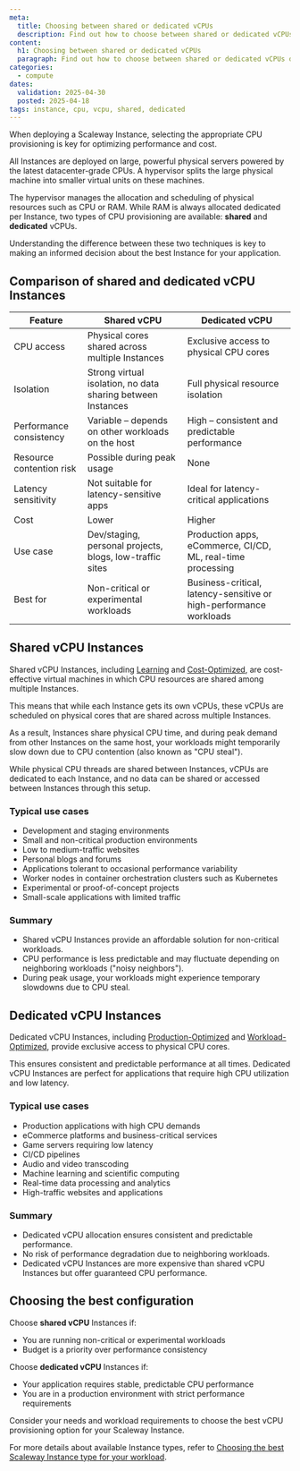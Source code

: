 ```yaml
---
meta:
  title: Choosing between shared or dedicated vCPUs
  description: Find out how to choose between shared or dedicated vCPUs depending on your workloads.
content:
  h1: Choosing between shared or dedicated vCPUs
  paragraph: Find out how to choose between shared or dedicated vCPUs depending on your workloads.
categories:
  - compute
dates:
  validation: 2025-04-30
  posted: 2025-04-18
tags: instance, cpu, vcpu, shared, dedicated
---
```

When deploying a Scaleway Instance, selecting the appropriate CPU provisioning is key for optimizing performance and cost.

All Instances are deployed on large, powerful physical servers powered by the latest datacenter-grade CPUs. A hypervisor splits the large physical machine into smaller virtual units on these machines.

The hypervisor manages the allocation and scheduling of physical resources such as CPU or RAM. While RAM is always allocated dedicated per Instance, two types of CPU provisioning are available: **shared** and **dedicated** vCPUs.

Understanding the difference between these two techniques is key to making an informed decision about the best Instance for your application.

## Comparison of shared and dedicated vCPU Instances

| Feature                         | Shared vCPU                                               | Dedicated vCPU                                                 |
|---------------------------------|------------------------------------------------------------|----------------------------------------------------------------|
| CPU access                      | Physical cores shared across multiple Instances            | Exclusive access to physical CPU cores                         |
| Isolation                       | Strong virtual isolation, no data sharing between Instances| Full physical resource isolation                               |
| Performance consistency         | Variable – depends on other workloads on the host          | High – consistent and predictable performance                  |
| Resource contention risk        | Possible during peak usage                                 | None                                                           |
| Latency sensitivity             | Not suitable for latency-sensitive apps                    | Ideal for latency-critical applications                        |
| Cost                            | Lower                                                      | Higher                                                         |
| Use case                        | Dev/staging, personal projects, blogs, low-traffic sites   | Production apps, eCommerce, CI/CD, ML, real-time processing    |
| Best for                        | Non-critical or experimental workloads                     | Business-critical, latency-sensitive or high-performance workloads |

## Shared vCPU Instances

Shared vCPU Instances, including [Learning](/instances/reference-content/learning/) and [Cost-Optimized](/instances/reference-content/cost-optimized/), are cost-effective virtual machines in which CPU resources are shared among multiple Instances.

This means that while each Instance gets its own vCPUs, these vCPUs are scheduled on physical cores that are shared across multiple Instances.

As a result, Instances share physical CPU time, and during peak demand from other Instances on the same host, your workloads might temporarily slow down due to CPU contention (also known as "CPU steal").

While physical CPU threads are shared between Instances, vCPUs are dedicated to each Instance, and no data can be shared or accessed between Instances through this setup.

### Typical use cases

- Development and staging environments  
- Small and non-critical production environments  
- Low to medium-traffic websites  
- Personal blogs and forums  
- Applications tolerant to occasional performance variability  
- Worker nodes in container orchestration clusters such as Kubernetes  
- Experimental or proof-of-concept projects  
- Small-scale applications with limited traffic  

### Summary

- Shared vCPU Instances provide an affordable solution for non-critical workloads.  
- CPU performance is less predictable and may fluctuate depending on neighboring workloads ("noisy neighbors").  
- During peak usage, your workloads might experience temporary slowdowns due to CPU steal.  

## Dedicated vCPU Instances

Dedicated vCPU Instances, including [Production-Optimized](/instances/reference-content/production-optimized/) and [Workload-Optimized](/instances/reference-content/workload-optimized/), provide exclusive access to physical CPU cores.

This ensures consistent and predictable performance at all times. Dedicated vCPU Instances are perfect for applications that require high CPU utilization and low latency.

### Typical use cases

- Production applications with high CPU demands  
- eCommerce platforms and business-critical services  
- Game servers requiring low latency  
- CI/CD pipelines  
- Audio and video transcoding  
- Machine learning and scientific computing  
- Real-time data processing and analytics  
- High-traffic websites and applications  

### Summary

- Dedicated vCPU allocation ensures consistent and predictable performance.  
- No risk of performance degradation due to neighboring workloads.  
- Dedicated vCPU Instances are more expensive than shared vCPU Instances but offer guaranteed CPU performance.  

## Choosing the best configuration

Choose **shared vCPU** Instances if:  
- You are running non-critical or experimental workloads  
- Budget is a priority over performance consistency  

Choose **dedicated vCPU** Instances if:  
- Your application requires stable, predictable CPU performance  
- You are in a production environment with strict performance requirements  

Consider your needs and workload requirements to choose the best vCPU provisioning option for your Scaleway Instance.

For more details about available Instance types, refer to [Choosing the best Scaleway Instance type for your workload](/instances/reference-content/choosing-instance-type/).
